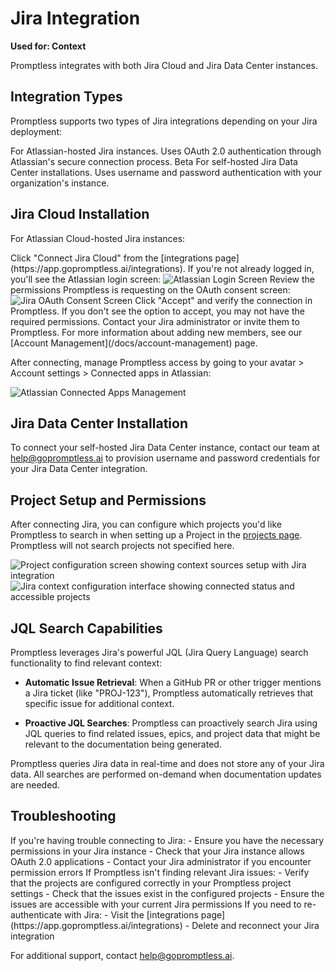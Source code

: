 # Jira Integration

**Used for: Context**

Promptless integrates with both Jira Cloud and Jira Data Center instances.

## Integration Types

Promptless supports two types of Jira integrations depending on your Jira deployment:

<CardGroup cols={2}>
  <Card title="Jira Cloud" icon="fa-solid fa-cloud">
    For Atlassian-hosted Jira instances. Uses OAuth 2.0 authentication through Atlassian's secure connection process.
  </Card>
  <Card title="Jira Data Center" icon="fa-solid fa-server">
    <Chip variant="beta">Beta</Chip>
    For self-hosted Jira Data Center installations. Uses username and password authentication with your organization's instance.
  </Card>
</CardGroup>

## Jira Cloud Installation

For Atlassian Cloud-hosted Jira instances:

<Steps>
  <Step title="Connect Jira Cloud">
    Click "Connect Jira Cloud" from the [integrations page](https://app.gopromptless.ai/integrations).
  </Step>

  <Step title="Atlassian Login">
    If you're not already logged in, you'll see the Atlassian login screen:
<Frame>
  <img src="https://promptless-customer-doc-assets.s3.amazonaws.com/docs-images/org_2lvkgU9erOFxYhtEVVC0ymPrPdF/aab15aef-2759-42e6-93ec-d4c090526273-jira-atlassian-login.png" alt="Atlassian Login Screen" />
</Frame>
  </Step>

  <Step title="OAuth Consent">
    Review the permissions Promptless is requesting on the OAuth consent screen:
<Frame>
  <img src="https://promptless-customer-doc-assets.s3.amazonaws.com/docs-images/org_2lvkgU9erOFxYhtEVVC0ymPrPdF/aab15aef-2759-42e6-93ec-d4c090526273-jira-oauth-consent.png" alt="Jira OAuth Consent Screen" />
</Frame>
  </Step>

  <Step title="Complete Connection">
    Click "Accept" and verify the connection in Promptless. If you don't see the option to accept, you may not have the required permissions. Contact your Jira administrator or invite them to Promptless. For more information about adding new members, see our [Account Management](/docs/account-management) page.
  </Step>
</Steps>

After connecting, manage Promptless access by going to your avatar > Account settings > Connected apps in Atlassian:
<Frame>
  <img src="https://promptless-customer-doc-assets.s3.amazonaws.com/docs-images/org_2lvkgU9erOFxYhtEVVC0ymPrPdF/aab15aef-2759-42e6-93ec-d4c090526273-jira-connected-apps.png" alt="Atlassian Connected Apps Management" />
</Frame>

## Jira Data Center Installation

To connect your self-hosted Jira Data Center instance, contact our team at [help@gopromptless.ai](mailto:help@gopromptless.ai) to provision username and password credentials for your Jira Data Center integration.

## Project Setup and Permissions

After connecting Jira, you can configure which projects you'd like Promptless to search in when setting up a Project in the [projects page](https://app.gopromptless.ai/projects). Promptless will not search projects not specified here.

<Frame>
  <img src="https://promptless-customer-doc-assets.s3.amazonaws.com/docs-images/org_2lvkgU9erOFxYhtEVVC0ymPrPdF/e3bdab51-fb59-4971-aaac-32ed7dddf07b-project-context-sources-configuration.png" alt="Project configuration screen showing context sources setup with Jira integration" />
</Frame>

<Frame>
  <img src="https://promptless-customer-doc-assets.s3.amazonaws.com/docs-images/org_2lvkgU9erOFxYhtEVVC0ymPrPdF/e3bdab51-fb59-4971-aaac-32ed7dddf07b-jira-context-configuration-interface.png" alt="Jira context configuration interface showing connected status and accessible projects" />
</Frame>

## JQL Search Capabilities

Promptless leverages Jira's powerful JQL (Jira Query Language) search functionality to find relevant context:

- **Automatic Issue Retrieval**: When a GitHub PR or other trigger mentions a Jira ticket (like "PROJ-123"), Promptless automatically retrieves that specific issue for additional context.

- **Proactive JQL Searches**: Promptless can proactively search Jira using JQL queries to find related issues, epics, and project data that might be relevant to the documentation being generated.

<Note>
Promptless queries Jira data in real-time and does not store any of your Jira data. All searches are performed on-demand when documentation updates are needed.
</Note>

## Troubleshooting

<AccordionGroup>
  <Accordion title="Connection Issues">
    If you're having trouble connecting to Jira:
    - Ensure you have the necessary permissions in your Jira instance
    - Check that your Jira instance allows OAuth 2.0 applications
    - Contact your Jira administrator if you encounter permission errors
  </Accordion>

  <Accordion title="Search Results">
    If Promptless isn't finding relevant Jira issues:
    - Verify that the projects are configured correctly in your Promptless project settings
    - Check that the issues exist in the configured projects
    - Ensure the issues are accessible with your current Jira permissions
  </Accordion>

  <Accordion title="Re-authentication">
    If you need to re-authenticate with Jira:
    - Visit the [integrations page](https://app.gopromptless.ai/integrations)
    - Delete and reconnect your Jira integration
  </Accordion>
</AccordionGroup>

For additional support, contact [help@gopromptless.ai](mailto:help@gopromptless.ai).